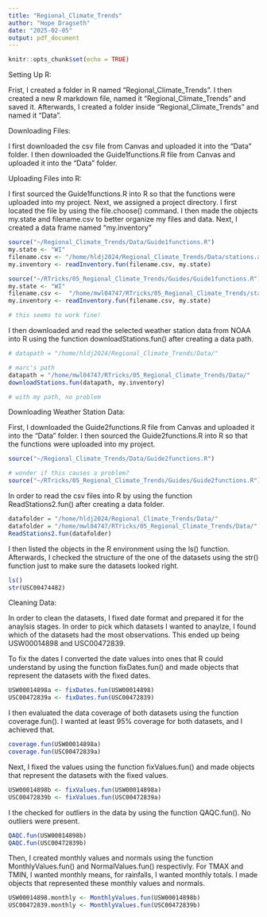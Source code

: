 ```yaml
---
title: "Regional_Climate_Trends"
author: "Hope Dragseth"
date: "2025-02-05"
output: pdf_document
---
```


```r
knitr::opts_chunk$set(echo = TRUE)
```

Setting Up R:

Frist, I created a folder in R named "Regional_Climate_Trends". I then created a new R markdown file, named it "Regional_Climate_Trends" and saved it. Afterwards, I created a folder inside "Regional_Climate_Trends" and named it "Data". 


Downloading Files:

I first downloaded the csv file from Canvas and uploaded it into the "Data" folder. I then downloaded the Guide1functions.R file from Canvas and uploaded it into the "Data" folder. 


Uploading Files into R:

I first sourced the Guide1functions.R into R so that the functions were uploaded into my project.
Next, we assigned a project directory. I first located the file by using the file.choose() command. I then made the objects my.state and filename.csv to better organize my files and data. Next, I created a data frame named "my.inventory"

```r
source("~/Regional_Climate_Trends/Data/Guide1functions.R")
my.state <- "WI"
filename.csv <- "/home/hldj2024/Regional_Climate_Trends/Data/stations.active.oldest.csv"
my.inventory <- readInventory.fun(filename.csv, my.state) 
```


```r
source("~/RTricks/05_Regional_Climate_Trends/Guides/Guide1functions.R")
my.state <- "WI"
filename.csv <-  "/home/mwl04747/RTricks/05_Regional_Climate_Trends/stations.active.oldest.csv"
my.inventory <- readInventory.fun(filename.csv, my.state)

# this seems to work fine!

```

I then downloaded and read the selected weather station data from NOAA into R using the function downloadStations.fun() after creating a data path. 

```r
# datapath = "/home/hldj2024/Regional_Climate_Trends/Data/"

# marc's path
datapath = "/home/mwl04747/RTricks/05_Regional_Climate_Trends/Data/"
downloadStations.fun(datapath, my.inventory)

# with my path, no problem
```


Downloading Weather Station Data:

First, I downloaded the Guide2functions.R file from Canvas and uploaded it into the "Data" folder. I then sourced the Guide2functions.R into R so that the functions were uploaded into my project.

```r
source("~/Regional_Climate_Trends/Data/Guide2functions.R")
```

```r
# wonder if this causes a problem?
source("~/RTricks/05_Regional_Climate_Trends/Guides/Guide2functions.R")
```


In order to read the csv files into R by using the function ReadStations2.fun() after creating a data folder. 

```r
datafolder = "/home/hldj2024/Regional_Climate_Trends/Data/"
datafolder = "/home/mwl04747/RTricks/05_Regional_Climate_Trends/Data/"
ReadStations2.fun(datafolder)
```

I then listed the objects in the R environment using the ls() function. Afterwards, I checked the structure of the one of the datasets using the str() function just to make sure the datasets looked right. 

```r
ls()
str(USC00474482)
```

Cleaning Data:

In order to clean the datasets, I fixed date format and prepared it for the anaylsis stages. In order to pick which datasets I wanted to anaylze, I found which of the datasets had the most observations. This ended up being USW00014898 and USC00472839. 

To fix the dates I converted the date values into ones that R could understand by using the function fixDates.fun() and made objects that represent the datasets with the fixed dates. 

```r
USW00014898a <- fixDates.fun(USW00014898)
USC00472839a <- fixDates.fun(USC00472839)
```

I then evaluated the data coverage of both datasets using the function coverage.fun(). I wanted at least 95% coverage for both datasets, and I achieved that. 

```r
coverage.fun(USW00014898a)
coverage.fun(USC00472839a)
```

Next, I fixed the values using the function fixValues.fun() and made objects that represent the datasets with the fixed values. 

```r
USW00014898b <- fixValues.fun(USW00014898a)
USC00472839b <- fixValues.fun(USC00472839a)
```

I the checked for outliers in the data by using the function QAQC.fun(). No outliers were present.

```r
QAQC.fun(USW00014898b)
QAQC.fun(USC00472839b)
```

Then, I created monthly values and normals using the function MonthlyValues.fun() and NormalValues.fun() respectivly. For TMAX and TMIN, I wanted monthly means, for rainfalls, I wanted monthly totals. I made objects that represented these monthly values and normals.

```r
USW00014898.monthly <- MonthlyValues.fun(USW00014898b)
USC00472839.monthly <- MonthlyValues.fun(USC00472839b)
```

